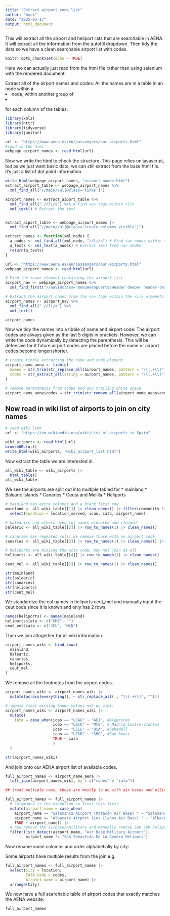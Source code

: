 ```yaml
---
title: "Extract airport code list"
author: "bmck"
date: "2025-03-17"
output: html_document
---
```


This will extract all the airport and heliport lists that are searchable in AENA. It will extract all the information from the autofill dropdown. Then tidy the data so we have a clean searchable airport list with codes. 

```r
knitr::opts_chunk$set(echo = TRUE)
```

Here we can actually just read from the html file rather than using selenium with the rendered document. 
<!-- Connect to firefox client and connect to AENA webpage -->
<!-- ```{r} -->
<!-- rs_driver_object <- rsDriver(browser = "firefox") -->

<!-- remDr <- rs_driver_object$client -->
<!-- ``` -->

<!-- Start the browser and connect to airport list webpage -->

<!-- ```{r} -->
<!-- remDr$open() -->

<!-- remDr$navigate("https://www.aena.es/en/passengers/our-airports.html") -->
<!-- ``` -->

Extract all of the airport names and codes:
All the names are in a table in an <a> node within a <li> node, within another group of <li> for each column of the tables: 

```r
library(xml2)
library(httr)
library(tidyverse)
library(janitor)
```


```r
url <- "https://www.aena.es/en/passengers/our-airports.html"
#read in the html
webpage_airport_names <- read_html(url)

```

Now we write the html to check the structure. This page relies on javascript, but as we just want basic data, we can still extract from the base html file. It's just a list of dot point information. 

```r

write_html(webpage_airport_names, "airport_names.html")
extract_airport_table <- webpage_airport_names %>%
  xml_find_all("//main//ul[@class='links']")

airport_names <- extract_aiport_table %>%
  xml_find_all(".//li/a") %>% # Find <a> tags within <li>
  xml_text() # Extract the text


extract_aiport_table <- webpage_airport_names |> 
  xml_find_all("//main//ul[@class='create-columns visible']")

extract_names <- function(xml_node) {
  a_nodes <- xml_find_all(xml_node, "//li/a") # Find <a> nodes within <li>
  a_texts <- xml_text(a_nodes) # Extract text from <a> nodes
  return(a_texts)
}

```

```r
url <- "https://www.aena.es/en/passengers/our-airports.html"
webpage_airport_names <- read_html(url)

# Find the <nav> element containing the airport list
airport_nav <- webpage_airport_names %>%
  xml_find_first("//nav[@class='menuAeropuertosHeader deeper header-text n1']")

# Extract the airport names from the <a> tags within the <li> elements
airport_names <- airport_nav %>%
  xml_find_all(".//li/a") %>%
  xml_text()

airport_names
```
Now we tidy the names into a tibble of name and airport code:
The airport codes are always given as the last 5 digits in brackets. However, we can write the code dynamically by detecting the parenthesis. This will be defensive for if future airport codes are placed before the name or airport codes become longer/shorter. 

```r
# create tibble extracting the name and code element
airport_name_aena <- tibble(
  names = str_trim(str_replace_all(airport_names, pattern = "\\(.+\\)", replacement = "")),
  codes = str_extract_all(string = airport_names, pattern = "\\(.+\\)"),
)

# remove parenthesis from codes and any trailing white space
airport_name_aena$codes = str_trim(str_remove_all(airport_name_aena$codes, "[\\(\\)]"))

```


## Now read in wiki list of airports to join on city names

```r
# read wiki link
url <- "https://en.wikipedia.org/wiki/List_of_airports_in_Spain"

wiki_airports <- read_html(url)
browseURL(url)
write_html(wiki_airports, "wiki_airport_list.html")

```

Now extract the table we are interested in.

```r
all_wiki_table <- wiki_airports |> 
  html_table()
all_wiki_table
```

We see the airports are split out into multiple tabled for
* mainland 
* Balearic Islands
* Canaries
* Ceuta and Melilla
* Heliports

```r
# mainland has extra columns and a blank first row
mainland <- all_wiki_table[[1]] |> clean_names() |> filter(community != "") |> 
  select(location = location_served, icao, iata, airport_name)

# balearics and others need col names elevated and cleaned
balearic <- all_wiki_table[[2]] |> row_to_names(1) |> clean_names()

# canaries has repeated cols, we remove those with no airport code
canaries <- all_wiki_table[[3]] |> row_to_names(1) |> clean_names() |> filter(iata != "")

# heliports are missing the aito code, may not join at all 
heliports <- all_wiki_table[[4]] |> row_to_names(1) |> clean_names()

ceut_mel <- all_wiki_table[[5]] |> row_to_names(1) |> clean_names()

str(mainland)
str(balearic)
str(canaries)
str(heliports)
str(ceut_mel)

```

We standardize the col names in heliports ceut_mel and manually input the ceut code since it is known and only has 2 rows
```r
names(heliports) <- names(mainland)
heliports$iata <- c("GMZ", "")
ceut_mel$iata <- c("JCU", "MLN")
```

Then we join altogether for all wiki information.

```r
airport_names_wiki <- bind_rows(
  mainland,
  balearic,
  canaries,
  heliports,
  ceut_mel
)
```

We remove all the footnotes from the airport codes. 
```r
airport_names_wiki <- airport_names_wiki |> 
  mutate(across(everything(), ~ str_replace_all(., "\\[.+\\]", "")))

# impute final missing known values not on wiki:
airport_names_wiki <- airport_names_wiki |> 
  mutate(
    iata = case_when(icao == "LEAG" ~ "AEI", #Algeciras 
                     icao == "LECU" ~ "MCV", # Madrid Cuatro-Vientos
                     icao == "LELL" ~ "QSA", #Sabadell
                     icao == "LESB" ~ "SBO", #Son Bonet
                     TRUE ~ iata
                     )
  )

str(airport_names_wiki)
```

And join onto our AENA airport list of available codes.

```r
full_airport_names <- airport_name_aena |> 
  left_join(airport_names_wiki, by = c("codes" = "iata"))

## treat multiple rows, these are mostly to do with air bases and military aiports sharing the same airport code location. Although their flights are not searchable so we remove them. 

full_airport_names <- full_airport_names |> 
  # salamanca is the exception so treat this first
  mutate(airport_name = case_when(
    airport_name == "Salamanca Airport (Matacan Air Base) " ~ "Salamanca Airport", 
    airport_name == "Albacete Airport (Los Llanos Air Base) " ~ "Albacete Airport",
    TRUE ~ airport_name)) |> 
  # now remove the airbases/military and manually remove San Seb heliport
  filter(!str_detect(airport_name, "Air Base|Military Airport"),
         airport_name != "San Sebastián De La Gomera Heliport")

```

Now rename some columns and order alphabetially by city:

Some airports have multiple results from the join e.g. 
```r
full_airport_names <- full_airport_names |> 
  select(City = location,
         IATA_code = codes,
         Airport_name = airport_name) |> 
  arrange(City)
```

We now have a full searchable table of airport codes that exactly matches the AENA website:

```r
full_airport_names
```

